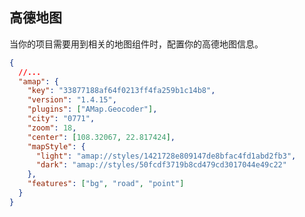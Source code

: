 
<Meta title="全局配置/通用/地图" id="map-config" />

## 高德地图

当你的项目需要用到相关的地图组件时，配置你的高德地图信息。

```json
{
  //...
  "amap": {
    "key": "33877188af64f0213ff4fa259b1c14b8",
    "version": "1.4.15",
    "plugins": ["AMap.Geocoder"],
    "city": "0771",
    "zoom": 18,
    "center": [108.32067, 22.817424],
    "mapStyle": {
      "light": "amap://styles/1421728e809147de8bfac4fd1abd2fb3",
      "dark": "amap://styles/50fcdf3719b8cd479cd3017044e49c22"
    },
    "features": ["bg", "road", "point"]
  }
}
```
